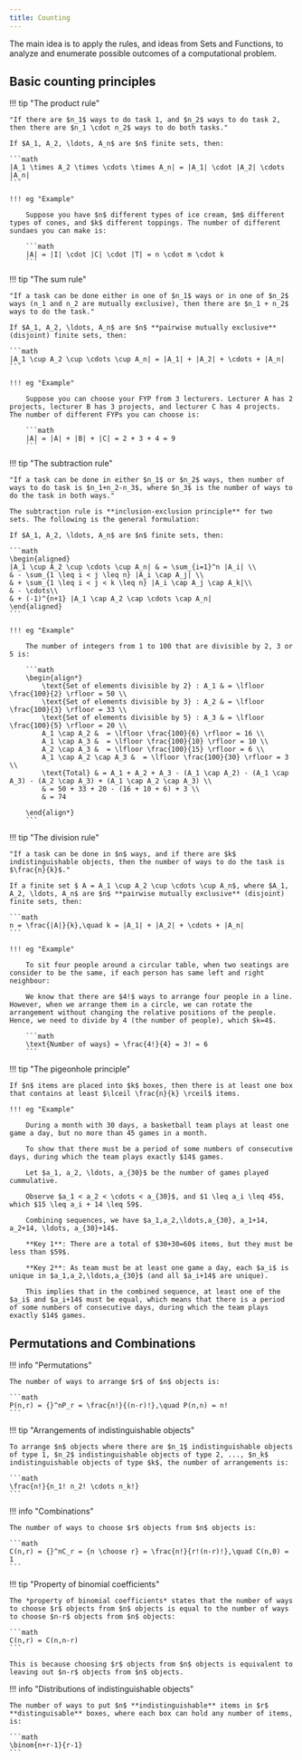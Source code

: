 ```yaml
---
title: Counting
---
```


The main idea is to apply the rules, and ideas from Sets and Functions, to analyze and enumerate possible outcomes of a computational problem.

## Basic counting principles

!!! tip "The product rule"

    "If there are $n_1$ ways to do task 1, and $n_2$ ways to do task 2, then there are $n_1 \cdot n_2$ ways to do both tasks."

    If $A_1, A_2, \ldots, A_n$ are $n$ finite sets, then:

    ```math
    |A_1 \times A_2 \times \cdots \times A_n| = |A_1| \cdot |A_2| \cdots |A_n|
    ```

    !!! eg "Example"

        Suppose you have $n$ different types of ice cream, $m$ different types of cones, and $k$ different toppings. The number of different sundaes you can make is:

        ```math
        |A| = |I| \cdot |C| \cdot |T| = n \cdot m \cdot k
        ```

!!! tip "The sum rule"

    "If a task can be done either in one of $n_1$ ways or in one of $n_2$ ways (n_1 and n_2 are mutually exclusive), then there are $n_1 + n_2$ ways to do the task."

    If $A_1, A_2, \ldots, A_n$ are $n$ **pairwise mutually exclusive** (disjoint) finite sets, then:

    ```math
    |A_1 \cup A_2 \cup \cdots \cup A_n| = |A_1| + |A_2| + \cdots + |A_n|
    ```

    !!! eg "Example"

        Suppose you can choose your FYP from 3 lecturers. Lecturer A has 2 projects, lecturer B has 3 projects, and lecturer C has 4 projects. The number of different FYPs you can choose is:

        ```math
        |A| = |A| + |B| + |C| = 2 + 3 + 4 = 9
        ```

!!! tip "The subtraction rule"

    "If a task can be done in either $n_1$ or $n_2$ ways, then number of ways to do task is $n_1+n_2-n_3$, where $n_3$ is the number of ways to do the task in both ways."

    The subtraction rule is **inclusion-exclusion principle** for two sets. The following is the general formulation:

    If $A_1, A_2, \ldots, A_n$ are $n$ finite sets, then:

    ```math
    \begin{aligned}
    |A_1 \cup A_2 \cup \cdots \cup A_n| & = \sum_{i=1}^n |A_i| \\
    & - \sum_{1 \leq i < j \leq n} |A_i \cap A_j| \\
    & + \sum_{1 \leq i < j < k \leq n} |A_i \cap A_j \cap A_k|\\
    & - \cdots\\
    & + (-1)^{n+1} |A_1 \cap A_2 \cap \cdots \cap A_n|
    \end{aligned}
    ```

    !!! eg "Example"

        The number of integers from 1 to 100 that are divisible by 2, 3 or 5 is:

        ```math
        \begin{align*}
            \text{Set of elements divisible by 2} : A_1 & = \lfloor \frac{100}{2} \rfloor = 50 \\
            \text{Set of elements divisible by 3} : A_2 & = \lfloor \frac{100}{3} \rfloor = 33 \\
            \text{Set of elements divisible by 5} : A_3 & = \lfloor \frac{100}{5} \rfloor = 20 \\
            A_1 \cap A_2 &  = \lfloor \frac{100}{6} \rfloor = 16 \\
            A_1 \cap A_3 &  = \lfloor \frac{100}{10} \rfloor = 10 \\
            A_2 \cap A_3 &  = \lfloor \frac{100}{15} \rfloor = 6 \\
            A_1 \cap A_2 \cap A_3 &  = \lfloor \frac{100}{30} \rfloor = 3 \\
            \text{Total} & = A_1 + A_2 + A_3 - (A_1 \cap A_2) - (A_1 \cap A_3) - (A_2 \cap A_3) + (A_1 \cap A_2 \cap A_3) \\
            & = 50 + 33 + 20 - (16 + 10 + 6) + 3 \\
            & = 74

        \end{align*}
        ```

!!! tip "The division rule"

    "If a task can be done in $n$ ways, and if there are $k$ indistinguishable objects, then the number of ways to do the task is $\frac{n}{k}$."

    If a finite set $ A = A_1 \cup A_2 \cup \cdots \cup A_n$, where $A_1, A_2, \ldots, A_n$ are $n$ **pairwise mutually exclusive** (disjoint) finite sets, then:

    ```math
    n = \frac{|A|}{k},\quad k = |A_1| + |A_2| + \cdots + |A_n|
    ```

    !!! eg "Example"

        To sit four people around a circular table, when two seatings are consider to be the same, if each person has same left and right neighbour:

        We know that there are $4!$ ways to arrange four people in a line. However, when we arrange them in a circle, we can rotate the arrangement without changing the relative positions of the people. Hence, we need to divide by 4 (the number of people), which $k=4$.

        ```math
        \text{Number of ways} = \frac{4!}{4} = 3! = 6
        ```

!!! tip "The pigeonhole principle"

    If $n$ items are placed into $k$ boxes, then there is at least one box that contains at least $\lceil \frac{n}{k} \rceil$ items.

    !!! eg "Example"

        During a month with 30 days, a basketball team plays at least one game a day, but no more than 45 games in a month. 

        To show that there must be a period of some numbers of consecutive days, during which the team plays exactly $14$ games.

        Let $a_1, a_2, \ldots, a_{30}$ be the number of games played cummulative.

        Observe $a_1 < a_2 < \cdots < a_{30}$, and $1 \leq a_i \leq 45$, which $15 \leq a_i + 14 \leq 59$.

        Combining sequences, we have $a_1,a_2,\ldots,a_{30}, a_1+14, a_2+14, \ldots, a_{30}+14$. 

        **Key 1**: There are a total of $30+30=60$ items, but they must be less than $59$.

        **Key 2**: As team must be at least one game a day, each $a_i$ is unique in $a_1,a_2,\ldots,a_{30}$ (and all $a_i+14$ are unique).

        This implies that in the combined sequence, at least one of the $a_i$ and $a_i+14$ must be equal, which means that there is a period of some numbers of consecutive days, during which the team plays exactly $14$ games.

## Permutations and Combinations

!!! info "Permutations"

    The number of ways to arrange $r$ of $n$ objects is:

    ```math
    P(n,r) = {}^nP_r = \frac{n!}{(n-r)!},\quad P(n,n) = n!
    ```

!!! tip "Arrangements of indistinguishable objects"

    To arrange $n$ objects where there are $n_1$ indistinguishable objects of type 1, $n_2$ indistinguishable objects of type 2, ..., $n_k$ indistinguishable objects of type $k$, the number of arrangements is:

    ```math
    \frac{n!}{n_1! n_2! \cdots n_k!}
    ```

!!! info "Combinations"

    The number of ways to choose $r$ objects from $n$ objects is:

    ```math
    C(n,r) = {}^nC_r = {n \choose r} = \frac{n!}{r!(n-r)!},\quad C(n,0) = 1
    ```


!!! tip "Property of binomial coefficients"
    
    The *property of binomial coefficients* states that the number of ways to choose $r$ objects from $n$ objects is equal to the number of ways to choose $n-r$ objects from $n$ objects:

    ```math
    C(n,r) = C(n,n-r)
    ```

    This is because choosing $r$ objects from $n$ objects is equivalent to leaving out $n-r$ objects from $n$ objects.

!!! info "Distributions of indistinguishable objects"

    The number of ways to put $n$ **indistinguishable** items in $r$  **distinguisable** boxes, where each box can hold any number of items, is:

    ```math
    \binom{n+r-1}{r-1}
    ```